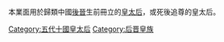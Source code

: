 本業面用於歸類中國[[後晉|後晉]]生前冊立的[[皇太后|皇太后]]，或死後追尊的皇太后。

[[Category:五代十國皇太后|Category:五代十國皇太后]]
[[Category:后晋皇族|Category:后晋皇族]]